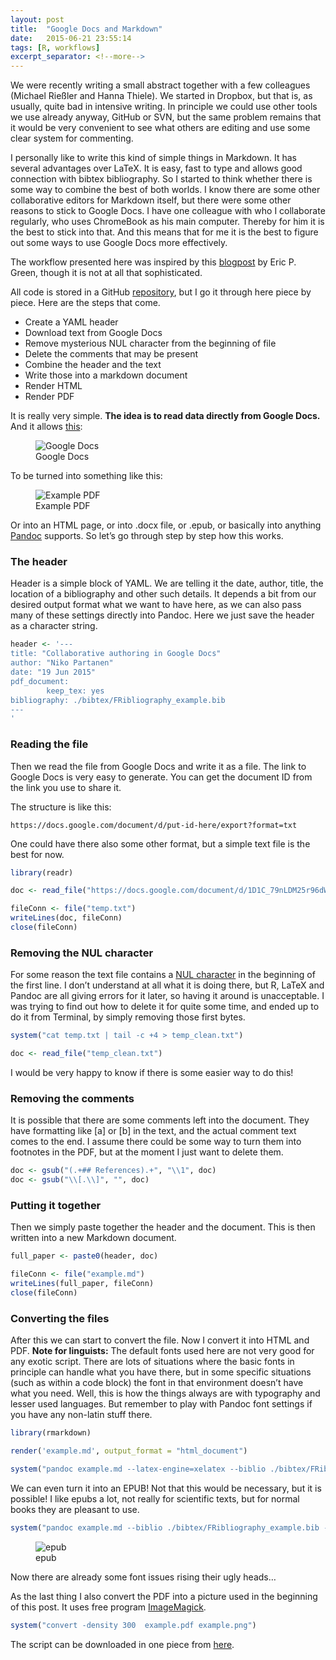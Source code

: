 ```yaml
---
layout: post
title:  "Google Docs and Markdown"
date:   2015-06-21 23:55:14
tags: [R, workflows]
excerpt_separator: <!--more-->
---
```


We were recently writing a small abstract together with a few colleagues (Michael Rießler and Hanna Thiele). We started in Dropbox, but that is, as usually, quite bad in intensive writing. In principle we could use other tools we use already anyway, GitHub or SVN, but the same problem remains that it would be very convenient to see what others are editing and use some clear system for commenting.<!--more-->

I personally like to write this kind of simple things in Markdown. It has several advantages over LaTeX. It is easy, fast to type and allows good connection with bibtex bibliography. So I started to think whether there is some way to combine the best of both worlds. I know there are some other collaborative editors for Markdown itself, but there were some other reasons to stick to Google Docs. I have one colleague with who I collaborate regularly, who uses ChromeBook as his main computer. Thereby for him it is the best to stick into that. And this means that for me it is the best to figure out some ways to use Google Docs more effectively.

The workflow presented here was inspired by this [blogpost](http://ericpgreen.com/reproducible-research-with-word/) by Eric P. Green, though it is not at all that sophisticated.

All code is stored in a GitHub [repository](www.github.com/langdoc/GoogleDocs_with_md), but I go it through here piece by piece. Here are the steps that come.

- Create a YAML header
- Download text from Google Docs
- Remove mysterious NUL character from the beginning of file
- Delete the comments that may be present
- Combine the header and the text
- Write those into a markdown document
- Render HTML
- Render PDF

It is really very simple. **The idea is to read data directly from Google Docs.** And it allows [this](https://docs.google.com/document/d/1D1C_79nLDM25r96dWinufVUd70-ipsHzv6cK-9cK-Io/edit?usp=sharing):

![Google Docs](/media/figures/example_gdocs.png)

To be turned into something like this:

![Example PDF](/media/figures/example_pdf.png)

Or into an HTML page, or into .docx file, or .epub, or basically into anything [Pandoc](http://pandoc.org/) supports. So let's go through step by step how this works.

### The header

Header is a simple block of YAML. We are telling it the date, author, title, the location of a bibliography and other such details. It depends a bit from our desired output format what we want to have here, as we can also pass many of these settings directly into Pandoc. Here we just save the header as a character string.

```r
header <- '---
title: "Collaborative authoring in Google Docs"
author: "Niko Partanen"
date: "19 Jun 2015"
pdf_document:
        keep_tex: yes
bibliography: ./bibtex/FRibliography_example.bib
---
'
```

### Reading the file

Then we read the file from Google Docs and write it as a file. The link to Google Docs is very easy to generate. You can get the document ID from the link you use to share it.

The structure is like this:

    https://docs.google.com/document/d/put-id-here/export?format=txt

One could have there also some other format, but a simple text file is the best for now.

```r
library(readr)

doc <- read_file("https://docs.google.com/document/d/1D1C_79nLDM25r96dWinufVUd70-ipsHzv6cK-9cK-Io/export?format=txt")

fileConn <- file("temp.txt")
writeLines(doc, fileConn)
close(fileConn)
```

### Removing the NUL character

For some reason the text file contains a [NUL character](https://en.wikipedia.org/wiki/Null_character) in the beginning of the first line. I don't understand at all what it is doing there, but R, LaTeX and Pandoc are all giving errors for it later, so having it around is unacceptable. I was trying to find out how to delete it for quite some time, and ended up to do it from Terminal, by simply removing those first bytes.

```r
system("cat temp.txt | tail -c +4 > temp_clean.txt")

doc <- read_file("temp_clean.txt")
```

I would be very happy to know if there is some easier way to do this!

### Removing the comments

It is possible that there are some comments left into the document. They have formatting like [a] or [b] in the text, and the actual comment text comes to the end. I assume there could be some way to turn them into footnotes in the PDF, but at the moment I just want to delete them.

```r
doc <- gsub("(.+## References).+", "\\1", doc)
doc <- gsub("\\[.\\]", "", doc)
```

### Putting it together

Then we simply paste together the header and the document. This is then written into a new Markdown document.

```r
full_paper <- paste0(header, doc)

fileConn <- file("example.md")
writeLines(full_paper, fileConn)
close(fileConn)
```

### Converting the files

After this we can start to convert the file. Now I convert it into HTML and PDF. **Note for linguists:** The default fonts used here are not very good for any exotic script. There are lots of situations where the basic fonts in principle can handle what you have there, but in some specific situations (such as within a code block) the font in that environment doesn't have what you need. Well, this is how the things always are with typography and lesser used languages. But remember to play with Pandoc font settings if you have any non-latin stuff there.

```r
library(rmarkdown)

render('example.md', output_format = "html_document")

system("pandoc example.md --latex-engine=xelatex --biblio ./bibtex/FRibliography_example.bib -o example.pdf --variable mainfont=Georgia")
```

We can even turn it into an EPUB! Not that this would be necessary, but it is possible! I like epubs a lot, not really for scientific texts, but for normal books they are pleasant to use.

```r
system("pandoc example.md --biblio ./bibtex/FRibliography_example.bib -o example.epub")
```

![epub](/media/figures/example_epub.png)

Now there are already some font issues rising their ugly heads...

As the last thing I also convert the PDF into a picture used in the beginning of this post. It uses free program [ImageMagick](http://www.imagemagick.org/script/index.php).

```r
system("convert -density 300  example.pdf example.png")
```

The script can be downloaded in one piece from [here](www.github.com/langdoc/GoogleDocs_with_md/compile_gdocs.R).
